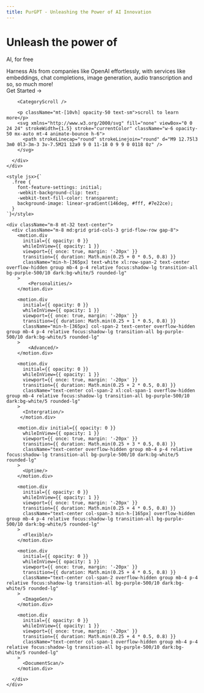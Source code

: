 ```yaml
---
title: PurGPT - Unleashing the Power of AI Innovation
---
```



<div className="w-full flex justify-center">
  <div className="max-w-[90rem]">
    <div className="m-8 h-screen flex -mt-8 items-center justify-center text-center">
      <div className="text-center">
        <h1 className="md:text-2xl uppercase font-mono xl:text-4xl text-xl font-bold md:mx-16 mt-16">
          Unleash the power of        
           </h1>
          <p className="free md:text-9xl font-bold md:mx-16 mt-4 text-7xl">AI, for free</p>
        <div className="mt-8 text-lg flex justify-center lg:m-8">
          <span className="lg:max-w-[50vw]">
            Harness AIs from companies like OpenAI effortlessly, with services like embeddings, chat completions, image generation, audio transcription and so, so much more!
          </span>
        </div>
        <BigButton link="/docs/getting-started" className="inline-flex mt-4">Get Started →</BigButton>
      
        <CategoryScroll />

        <p className="mt-[10vh] opacity-50 text-sm">scroll to learn more</p>
        <svg xmlns="http://www.w3.org/2000/svg" fill="none" viewBox="0 0 24 24" strokeWidth={1.5} stroke="currentColor" className="w-6 opacity-50 mx-auto mt-4 animate-bounce h-6">
          <path strokeLinecap="round" strokeLinejoin="round" d="M9 12.75l3 3m0 0l3-3m-3 3v-7.5M21 12a9 9 0 11-18 0 9 9 0 0118 0z" />
        </svg>

      </div>
    </div>

    <style jsx>{`
      .free {
        font-feature-settings: initial;
        -webkit-background-clip: text;
        -webkit-text-fill-color: transparent;
        background-image: linear-gradient(146deg, #fff, #7e22ce);
      }
    `}</style>

    <div className="m-8 mt-32 text-center">
      <div className="m-8 md:grid grid-cols-3 grid-flow-row gap-8">
        <motion.div
          initial={{ opacity: 0 }}
          whileInView={{ opacity: 1 }}
          viewport={{ once: true, margin: '-20px' }}
          transition={{ duration: Math.min(0.25 + 0 * 0.5, 0.8) }}
          className="min-h-[365px] text-white xl:row-span-2 text-center overflow-hidden group mb-4 p-4 relative focus:shadow-lg transition-all bg-purple-500/10 dark:bg-white/5 rounded-lg"
        >
            <Personalities/>
        </motion.div>

        <motion.div
          initial={{ opacity: 0 }}
          whileInView={{ opacity: 1 }}
          viewport={{ once: true, margin: '-20px' }}
          transition={{ duration: Math.min(0.25 + 1 * 0.5, 0.8) }}
          className="min-h-[365px] col-span-2 text-center overflow-hidden group mb-4 p-4 relative focus:shadow-lg transition-all bg-purple-500/10 dark:bg-white/5 rounded-lg"
        >
            <Advanced/>
        </motion.div>

        <motion.div
          initial={{ opacity: 0 }}
          whileInView={{ opacity: 1 }}
          viewport={{ once: true, margin: '-20px' }}
          transition={{ duration: Math.min(0.25 + 2 * 0.5, 0.8) }}
          className="text-center col-span-2 xl:col-span-1 overflow-hidden group mb-4 relative focus:shadow-lg transition-all bg-purple-500/10 dark:bg-white/5 rounded-lg"
        >
          <Intergration/>
         </motion.div>

        <motion.div initial={{ opacity: 0 }}
          whileInView={{ opacity: 1 }}
          viewport={{ once: true, margin: '-20px' }}
          transition={{ duration: Math.min(0.25 + 3 * 0.5, 0.8) }}
          className="text-center overflow-hidden group mb-4 p-4 relative focus:shadow-lg transition-all bg-purple-500/10 dark:bg-white/5 rounded-lg"
        >
          <Uptime/>
        </motion.div>

        <motion.div
          initial={{ opacity: 0 }}
          whileInView={{ opacity: 1 }}
          viewport={{ once: true, margin: '-20px' }}
          transition={{ duration: Math.min(0.25 + 4 * 0.5, 0.8) }}
          className="text-center col-span-3 min-h-[165px] overflow-hidden group mb-4 p-4 relative focus:shadow-lg transition-all bg-purple-500/10 dark:bg-white/5 rounded-lg"
        >
          <Flexible/>
        </motion.div>

        <motion.div
          initial={{ opacity: 0 }}
          whileInView={{ opacity: 1 }}
          viewport={{ once: true, margin: '-20px' }}
          transition={{ duration: Math.min(0.25 + 4 * 0.5, 0.8) }}
          className="text-center col-span-2 overflow-hidden group mb-4 p-4 relative focus:shadow-lg transition-all bg-purple-500/10 dark:bg-white/5 rounded-lg"
        >
          <ImageGen/>
        </motion.div>

        <motion.div
          initial={{ opacity: 0 }}
          whileInView={{ opacity: 1 }}
          viewport={{ once: true, margin: '-20px' }}
          transition={{ duration: Math.min(0.25 + 4 * 0.5, 0.8) }}
          className="text-center col-span-1 overflow-hidden group mb-4 p-4 relative focus:shadow-lg transition-all bg-purple-500/10 dark:bg-white/5 rounded-lg"
        >
          <DocumentScan/>
        </motion.div>

      </div>
    </div>

  </div>
</div>
